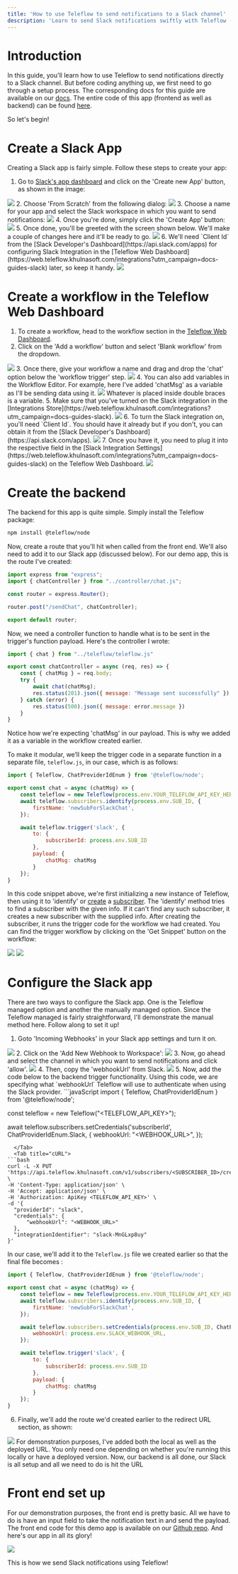 ```yaml
---
title: 'How to use Teleflow to send notifications to a Slack channel'
description: 'Learn to send Slack notifications swiftly with Teleflow (manually managed)'
---
```


# Introduction

In this guide, you'll learn how to use Teleflow to send notifications directly to a Slack channel. But before coding anything up, we first need to go through a setup process. 
The corresponding docs for this guide are available on our [docs](https://docs.teleflow.khulnasoft.com/channels-and-providers/chat/slack).
<Note>The entire code of this app (frontend as well as backend) can be found [here](https://github.com/khulnasoft/slack-app).</Note>

So let's begin!

# Create a Slack App
Creating a Slack app is fairly simple. Follow these steps to create your app:
1. Go to [Slack's app dashboard](https://api.slack.com/apps) and click on the 'Create new App' button, as shown in the image:
<Frame caption="Create an app from Slack's app dashboard"><img src="/images/guides/slack-guide/create-app.png" /> </Frame>
2. Choose 'From Scratch' from the following dialog:
<Frame caption="Select 'From Scratch' in the following dialog"><img src="/images/guides/slack-guide/scratch.png" /> </Frame>
3. Choose a name for your app and select the Slack workspace in which you want to send notifications:
<Frame caption="Name your app and select the workspace"><img src="/images/guides/slack-guide/name.png" /> </Frame>
4. Once you're done, simply click the 'Create App' button:
<Frame caption="Click on the 'Create App' button"><img src="/images/guides/slack-guide/create.png" /> </Frame>
5. Once done, you'll be greeted with the screen shown below. We'll make a couple of changes here and it'll be ready to go.
<Frame caption="Slack greets you with this screen"><img src="/images/guides/slack-guide/welcome.png" /> </Frame>
6. We'll need `Client Id` from the [Slack Developer's Dashboard](https://api.slack.com/apps) for configuring Slack Integration in the [Teleflow Web Dashboard](https://web.teleflow.khulnasoft.com/integrations?utm_campaign=docs-guides-slack) later, so keep it handy. 
<Frame caption="Get 'Client Id' from the Slack developer's dashboard"><img src="/images/guides/slack-guide/client-id-Slack.png" /> </Frame>

# Create a workflow in the Teleflow Web Dashboard
1. To create a workflow, head to the workflow section in the [Teleflow Web Dashboard](https://web.teleflow.khulnasoft.com/workflows?utm_campaign=docs-guides-slack).
2. Click on the 'Add a workflow' button and select 'Blank workflow' from the dropdown.
<Frame caption="Create a workflow from the Teleflow Web Dashboard"><img src="/images/guides/slack-guide/workflow.png" /> </Frame>
3. Once there, give your workflow a name and drag and drop the 'chat' option below the 'workflow trigger' step.
<Frame caption="Drag and drop the 'chat' option"><img src="/images/guides/slack-guide/drag.png" /> </Frame>
4. You can also add variables in the Workflow Editor. For example, here I've added 'chatMsg' as a variable as I'll be sending data using it.
<Frame caption="Configure the step as per your liking"><img src="/images/guides/slack-guide/variable.png" /> </Frame>
<Info>Whatever is placed inside double braces is a variable.</Info>
5. Make sure that you've turned on the Slack integration in the [Integrations Store](https://web.teleflow.khulnasoft.com/integrations?utm_campaign=docs-guides-slack).
<Frame caption="Make sure that Slack integration is set to active"><img src="/images/guides/slack-guide/integration.png" /> </Frame>
6. To turn the Slack integration on, you'll need `Client Id`. You should have it already but if you don't, you can obtain it from the [Slack Developer's Dashboard](https://api.slack.com/apps).
<Frame caption="Get 'Client Id' from the Slack developer's dashboard"><img src="/images/guides/slack-guide/client-id-Slack.png" /> </Frame>
7. Once you have it, you need to plug it into the respective field in the [Slack Integration Settings](https://web.teleflow.khulnasoft.com/integrations?utm_campaign=docs-guides-slack) on the Teleflow Web Dashboard.
<Frame caption="Plug the 'Client Id' into the Slack Integration setting in Teleflow web dashboard"><img src="/images/guides/slack-guide/client-id-Teleflow.png" /> </Frame>

# Create the backend
The backend for this app is quite simple. Simply install the Teleflow package:
```bash
npm install @teleflow/node

```
Now, create a route that you'll hit when called from the front end. We'll also need to add it to our Slack app (discussed below). For our demo app, this is the route I've created:
```jsx
import express from "express";
import { chatController } from "../controller/chat.js";

const router = express.Router();

router.post("/sendChat", chatController);

export default router;
```
Now, we need a controller function to handle what is to be sent in the trigger's function payload. Here's the controller I wrote:
```jsx
import { chat } from "../teleflow/teleflow.js"

export const chatController = async (req, res) => {
    const { chatMsg } = req.body;
    try {
        await chat(chatMsg);
        res.status(201).json({ message: "Message sent successfully" });
    } catch (error) {
        res.status(500).json({ message: error.message })
    }
}
```
<Info>Notice how we're expecting 'chatMsg' in our payload. This is why we added it as a variable in the workflow created earlier.</Info>

To make it modular, we’ll keep the trigger code in a separate function in a separate file, `teleflow.js`, in our case, which is as follows:
```jsx
import { Teleflow, ChatProviderIdEnum } from '@teleflow/node';

export const chat = async (chatMsg) => {
    const teleflow = new Teleflow(process.env.YOUR_TELEFLOW_API_KEY_HERE);
    await teleflow.subscribers.identify(process.env.SUB_ID, {
        firstName: 'newSubForSlackChat',
    });

    await teleflow.trigger('slack', {
        to: {
            subscriberId: process.env.SUB_ID
        },
        payload: {
            chatMsg: chatMsg
        }
    });
}
```
In this code snippet above, we're first initializing a new instance of Teleflow, then using it to 'identify' or [create](https://docs.teleflow.khulnasoft.com/subscribers/subscribers#create-a-subscriber) a [subscriber](https://docs.teleflow.khulnasoft.com/subscribers/subscribers). 
<Info>The 'identify' method tries to find a subscriber with the given info. If it can't find any such subscriber, it creates a new subscriber with the supplied info.</Info>
After creating the subscriber, it runs the trigger code for the workflow we had created. You can find the trigger workflow by clicking on the 'Get Snippet' button on the workflow:
<Frame caption="Click the 'Get Snippet' button to get trigger code"><img src="/images/guides/slack-guide/trigger.png" /> </Frame>
<Frame caption="Paste this trigger code in your backend"><img src="/images/guides/slack-guide/trigger-code.png" /> </Frame>

# Configure the Slack app

There are two ways to configure the Slack app. One is the Teleflow managed option and another the manually managed option. 
Since the Teleflow managed is fairly straightforward, I'll demonstrate the manual method here. Follow along to set it up!

1. Goto 'Incoming Webhooks' in your Slack app settings and turn it on.
<Frame caption="Turn on 'Incoming Webhooks' in your Slack app"><img src="/images/guides/slack-guide/on.png" /> </Frame>
2. Click on the 'Add New Webhook to Workspace':
<Frame caption="Click the 'Add New Webhook to Workspace' button"><img src="/images/guides/slack-guide/add.png" /> </Frame>
3. Now, go ahead and select the channel in which you want to send notifications and click 'allow'.
<Frame caption="Select the channel"><img src="/images/guides/slack-guide/install.png" /> </Frame>
4. Then, copy the 'webhookUrl' from Slack.
<Frame caption="Copy the webhookUrl from Slack"><img src="/images/guides/slack-guide/hook.png" /> </Frame>
5. Now, add the code below to the backend trigger functionality. Using this code, we are specifying what `webhookUrl` Teleflow will use to authenticate when using the Slack provider. 

<Tabs>
  <Tab title="Node.js">
```javaScript
import {
  Teleflow,
  ChatProviderIdEnum
} from '@teleflow/node';

const teleflow = new Teleflow("<TELEFLOW_API_KEY>");

await teleflow.subscribers.setCredentials('subscriberId', ChatProviderIdEnum.Slack, {
  webhookUrl: "<WEBHOOK_URL>",
});
```
  </Tab>
  <Tab title="cURL">
```bash 
curl -L -X PUT 'https://api.teleflow.khulnasoft.com/v1/subscribers/<SUBSCRIBER_ID>/credentials' \
-H 'Content-Type: application/json' \
-H 'Accept: application/json' \
-H 'Authorization: ApiKey <TELEFLOW_API_KEY>' \
-d '{
  "providerId": "slack",
  "credentials": {
      "webhookUrl": "<WEBHOOK_URL>"
  },
  "integrationIdentifier": "slack-MnGLxp8uy"
}'
```
  </Tab>
</Tabs>

In our case, we'll add it to the `Teleflow.js` file we created earlier so that the final file becomes :
```jsx
import { Teleflow, ChatProviderIdEnum } from '@teleflow/node';

export const chat = async (chatMsg) => {
    const teleflow = new Teleflow(process.env.YOUR_TELEFLOW_API_KEY_HERE);
    await teleflow.subscribers.identify(process.env.SUB_ID, {
        firstName: 'newSubForSlackChat',
    });

    await teleflow.subscribers.setCredentials(process.env.SUB_ID, ChatProviderIdEnum.Slack, {
        webhookUrl: process.env.SLACK_WEBHOOK_URL,
    });

    await teleflow.trigger('slack', {
        to: {
            subscriberId: process.env.SUB_ID
        },
        payload: {
            chatMsg: chatMsg
        }
    });
}
```
6. Finally, we'll add the route we'd created earlier to the redirect URL section, as shown:
<Frame caption="Add your endpoint to the redirect URL section on Slack"><img src="/images/guides/slack-guide/redirect.png" /> </Frame>
<Info>For demonstration purposes, I've added both the local as well as the deployed URL. You only need one depending on whether you're running this locally or have a deployed version.</Info>
Now, our backend is all done, our Slack is all setup and all we need to do is hit the URL

# Front end set up

For our demonstration purposes, the front end is pretty basic. All we have to do is have an input field to take the notification text in and send the payload. The front end code for this demo app is available on our [Github repo](https://github.com/khulnasoft/slack-app/tree/main/frontend). 
And here's our app in all its glory!

<Frame caption="Our app in action!"><img src="/images/guides/slack-guide/output.gif" /> </Frame>

This is how we send Slack notifications using Teleflow!